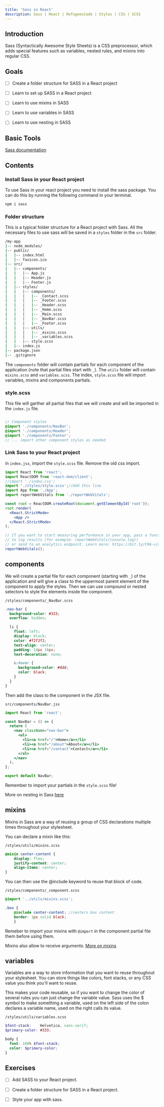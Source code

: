 ```yaml
---
title: 'Sass in React'
description: Sass | React | RefugeesCode | Styles | CSS | SCSS 
---
```


## Introduction

Sass (Syntactically Awesome Style Sheets) is a CSS preprocessor, which adds special features such as variables, nested rules, and mixins into regular CSS. 

## Goals
- [ ] Create a folder structure for SASS in a React project
- [ ] Learn to set up SASS in a React project
- [ ] Learn to use mixins in SASS
- [ ] Learn to use variables in SASS
- [ ] Learn to use nesting in SASS


## Basic Tools

[Sass documentation](https://sass-lang.com/documentation/)


## Contents

### Install Sass in your React project

To use Sass in your react project you need to install the sass package. You can do this by running the following command in your terminal.

```bash
npm i sass
```


### Folder structure

This is a typical folder structure for a React project with Sass. All the necessary files to use sass will be saved in a `styles` folder in the `src` folder. 


```bash
/my-app
|-- node_modules/
|-- public/
|   |-- index.html
|   |-- favicon.ico
|-- src/
|   |-- components/
|   |   |-- App.js
|   |   |-- Header.js
|   |   |-- Footer.js
|   |-- styles/
|   |   |-- components/
|   |   |   |-- _Contact.scss
|   |   |   |-- _Footer.scss
|   |   |   |-- _Header.scss 
|   |   |   |-- _Home.scss
|   |   |   |-- _Main.scss
|   |   |   |-- _NavBar.scss
|   |   |   |-- _Footer.scss
|   |   |-- utils/
|   |   |   |-- _mixins.scss
|   |   |   |-- _variables.scss
|   |   |-- style.scss
|   |-- index.js
|-- package.json
|-- .gitignore

```

The `components` folder will contain partials for each component of the application (note that partial files start with `_`). The `utils` folder will contain `mixins.scss` and `variables.scss`. The index, `style.scss` file will import variables, mixins and components partials.

### style.scss
This file will garther all partial files that we will create and will be imported in the `index.js` file. 
```scss

// Component styles
@import './components/NavBar';
@import './components/Header';
@import './components/Footer';
// ... import other component styles as needed
```

### Link Sass to your React project

in `index.jsx`, import the `style.scss` file.
Remove the old css import.

```jsx
import React from 'react';
import ReactDOM from 'react-dom/client';
//import './index.css';
import './styles/style.scss';//Add this line
import App from './App';
import reportWebVitals from './reportWebVitals';

const root = ReactDOM.createRoot(document.getElementById('root'));
root.render(
  <React.StrictMode>
    <App />
  </React.StrictMode>
);

// If you want to start measuring performance in your app, pass a function
// to log results (for example: reportWebVitals(console.log))
// or send to an analytics endpoint. Learn more: https://bit.ly/CRA-vitals
reportWebVitals();
```

## components
We will create a partial file for each component (starting with `_`) of the application and will give a class to the uppermost parent element of the component to apply the styles. Then we can use compound or nested selectors to style the elements inside the component.

`/styles/components/_NavBar.scss`
```scss
.nav-bar {
  background-color: #333;
  overflow: hidden;

  li {
    float: left;
    display: block;
    color: #f2f2f2;
    text-align: center;
    padding: 14px 16px;
    text-decoration: none;

    &:hover {
      background-color: #ddd;
      color: black;
    }
  }
}

```
Then add the class to the component in the JSX file.

`src/components/NavBar.jsx`
```jsx
import React from 'react';

const NavBar = () => {
  return (
    <nav className="nav-bar">
      <ul>
        <li><a href="/">Home</a></li>
        <li><a href="/about">About</a></li>
        <li><a href="/contact">Contact</a></li>
      </ul>
    </nav>
  );
};

export default NavBar;
```


Remember to import your partials in the `style.scss` file!

More on nesting in Sass [here](https://refugeescode-materials.netlify.app/sass/contents#nesting)

## mixins
Mixins in Sass are a way of reusing a group of CSS declarations multiple times throughout your stylesheet.

You can declare a mixin like this:

`/styles/utils/mixins.scss`

```scss
@mixin center-content {
    display: flex;
    justify-content: center;
    align-items: center;
}
```
You can then use the @include keyword to reuse that block of code. 


`/styles/components/_component.scss`
```scss
@import '../utils/mixins.scss';

.box { 
    @include center-content; //centers box content
    border: 1px solid black;
    }
````
Remeber to import your mixins with `@import` in the component partial file them before using them.

Mixins also allow to receive arguments. [More on mixins](https://sass-lang.com/documentation/values/mixins/)

## variables
Variables are a way to store information that you want to reuse throughout your stylesheet. You can store things like colors, font stacks, or any CSS value you think you'll want to reuse. 

This makes your code reusable, so if you want to change the color of several rules you can just change the variable value. Sass uses the $ symbol to make something a variable, used on the left side of the colon declares a variable name, used on the right calls its value.

`/styles/utils/variables.scss`
```scss
$font-stack:    Helvetica, sans-serif;
$primary-color: #333;

body {
  font: 100% $font-stack;
  color: $primary-color;
}

```



## Exercises

- [ ] Add SASS to your React project.
- [ ] Create a folder structure for SASS in a React project.
- [ ] Style your app with sass.

